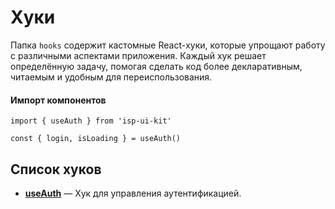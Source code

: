 
<Meta title="Hooks/Описание" />

# Хуки

Папка `hooks` содержит кастомные React-хуки, которые упрощают работу с различными аспектами приложения. Каждый хук решает определённую задачу, помогая сделать код более декларативным, читаемым и удобным для переиспользования.

#### Импорт компонентов
```tsx
import { useAuth } from 'isp-ui-kit'

const { login, isLoading } = useAuth()
```

## Список хуков

- **[useAuth](?path=/docs/hooks-useauth--docs)** — Хук для управления аутентификацией.
